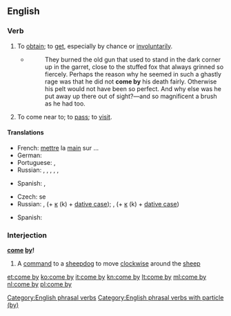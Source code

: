 ==English==

===Verb===
{{en-verb|head=[[to]] [[come]] [[by]]|comes by|coming by|came by}}

# {{lb|en|transitive}} To [[obtain]]; to [[get]], especially by chance or [[involuntarily]].
#: {{ux|en|A loyal friend is hard to '''come by'''.&emsp; {{nowrap|Somehow he '''came by''' a substantial fortune.}}}}
#* {{RQ:RJfrs AmtrPqr|1|030}}
#*: They burned the old gun that used to stand in the dark corner up in the garret, close to the stuffed fox that always grinned so fiercely. Perhaps the reason why he seemed in such a ghastly rage was that he did not '''come by''' his death fairly. Otherwise his pelt would not have been so perfect. And why else was he put away up there out of sight?—and so magnificent a brush as he had too.
# {{lb|en|intransitive}} To come near to; to [[pass]]; to [[visit]].
#: {{ux|en|Your beau '''came by''' while you were shopping.}}

====Translations====
{{trans-top|to get (''trans.'')}}
* French: [[mettre]] la [[main]] sur ...
* German: {{t+|de|bekommen}}
* Portuguese: {{t+|pt|encontrar}}, {{t+|pt|pilhar}}
* Russian: {{t+|ru|добыва́ть|impf}}, {{t+|ru|добы́ть|pf}}, {{t+|ru|достава́ть|impf}}, {{t+|ru|доста́ть|pf}}, {{t+|ru|получа́ть|impf}}, {{t+|ru|получи́ть|pf}}
{{trans-mid}}
* Spanish: {{t+|es|encontrar}}, {{t+|es|hallar}}
{{trans-bottom}}

{{trans-top|to pass or visit (''intrans.'')}}
* Czech: {{t|cs|stavit}} se
* Russian: {{t+|ru|заходи́ть|impf}}, {{t+|ru|зайти́}} {{g|pf}} (+ [[к]] (k) + [[dative case]]); {{t+|ru|загля́дывать|impf}}, {{t+|ru|загляну́ть}} {{g|pf}} (+ [[к]] (k) + [[dative case]])
{{trans-mid}}
* Spanish: {{t+|es|visitar}}
{{trans-bottom}}

===Interjection===
'''[[come]] [[by]]!'''

# A [[command]] to a [[sheepdog]] to move [[clockwise]] around the [[sheep]]

[[Category:English phrasal verbs]]
[[Category:English phrasal verbs with particle (by)]]

[[et:come by]]
[[ko:come by]]
[[it:come by]]
[[kn:come by]]
[[lt:come by]]
[[ml:come by]]
[[nl:come by]]
[[pl:come by]]